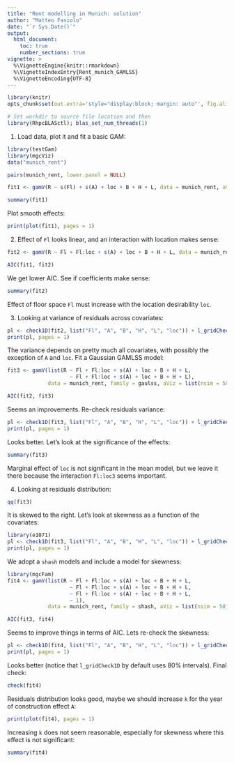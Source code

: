 ```yaml
---
title: "Rent modelling in Munich: solution"
author: "Matteo Fasiolo"
date: "`r Sys.Date()`"
output: 
  html_document:
    toc: true
    number_sections: true
vignette: >
  %\VignetteEngine{knitr::rmarkdown}
  %\VignetteIndexEntry{Rent_munich_GAMLSS}
  %\VignetteEncoding{UTF-8}
---
```


  
```r
library(knitr)
opts_chunk$set(out.extra='style="display:block; margin: auto"', fig.align="center", tidy=FALSE)
```

```r
# Set workdir to source file location and then
library(RhpcBLASctl); blas_set_num_threads(1)
```

1) Load data, plot it and fit a basic GAM:
```r
library(testGam)
library(mgcViz)
data("munich_rent")

pairs(munich_rent, lower.panel = NULL)

fit1 <- gamV(R ~ s(Fl) + s(A) + loc + B + H + L, data = munich_rent, aViz = list(nsim = 50))

summary(fit1)
```

Plot smooth effects:
```r
print(plot(fit1), pages = 1)
```

2) Effect of `Fl` looks linear, and an interaction with location makes sense:
```r
fit2 <- gamV(R ~ Fl + Fl:loc + s(A) + loc + B + H + L, data = munich_rent, aViz = list(nsim = 50))

AIC(fit1, fit2)
```

We get lower AIC. See if coefficients make sense:
```r
summary(fit2)
```
Effect of floor space `Fl` must increase with the location desirability `loc`.

3) Looking at variance of residuals across covariates:
```r
pl <- check1D(fit2, list("Fl", "A", "B", "H", "L", "loc")) + l_gridCheck1D(gridFun = sd)
print(pl, pages = 1)
```
The variance depends on pretty much all covariates, with possibly the exception of `A` and `loc`. Fit a Gaussian GAMLSS model:
```r
fit3 <- gamV(list(R ~ Fl + Fl:loc + s(A) + loc + B + H + L, 
                    ~ Fl + Fl:loc + s(A) + loc + B + H + L), 
             data = munich_rent, family = gaulss, aViz = list(nsim = 50))

AIC(fit2, fit3)
```
Seems an improvements. Re-check residuals variance:
```r
pl <- check1D(fit3, list("Fl", "A", "B", "H", "L", "loc")) + l_gridCheck1D(gridFun = sd)
print(pl, pages = 1)
```
Looks better. Let's look at the significance of the effects:
```r
summary(fit3)
```
Marginal effect of `loc` is not significant in the mean model, but we leave it there because the interaction `Fl:loc3` seems important.

4) Looking at residuals distribution:
```r
qq(fit3)
```
It is skewed to the right. Let's look at skewness as a function of the covariates:
```r
library(e1071)
pl <- check1D(fit3, list("Fl", "A", "B", "H", "L", "loc")) + l_gridCheck1D(gridFun = skewness)
print(pl, pages = 1)
```

We adopt a `shash` models and include a model for skewness:
```r
library(mgcFam)
fit4 <- gamV(list(R ~ Fl + Fl:loc + s(A) + loc + B + H + L, 
                    ~ Fl + Fl:loc + s(A) + loc + B + H + L, 
                    ~ Fl + Fl:loc + s(A) + loc + B + H + L, 
                    ~ 1), 
             data = munich_rent, family = shash, aViz = list(nsim = 50))

AIC(fit3, fit4)
```
Seems to improve things in terms of AIC. Lets re-check the skewness:
```r
pl <- check1D(fit4, list("Fl", "A", "B", "H", "L", "loc")) + l_gridCheck1D(gridFun = skewness)
print(pl, pages = 1)
```
Looks better (notice that `l_gridCheck1D` by default uses 80\% intervals). Final check:
```r
check(fit4)
```

Residuals distribution looks good, maybe we should increase `k` for the year of construction effect `A`:
```r
print(plot(fit4), pages = 1)
```
Increasing `k` does not seem reasonable, especially for skewness where this effect is not significant:
```r
summary(fit4)
```